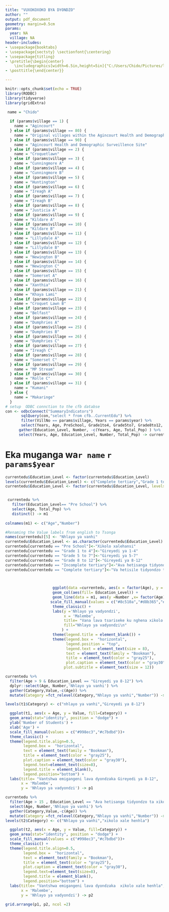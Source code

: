 ```yaml
---
title: "VUXOKOXOKO BYA DYONDZO"
author: ""
output: pdf_document
geometry: margin=0.5cm
params:
  year: NA
  village: NA
header-includes:
- \usepackage{booktabs}
- \usepackage{sectsty} \sectionfont{\centering}
- \usepackage{titling}
- \pretitle{\begin{center}
    \includegraphics[width=6.5in,height=5in]{"C:/Users/Chido/Pictures/logo.jpg"}\LARGE\\}
- \posttitle{\end{center}}

---
```



```r
knitr::opts_chunk$set(echo = TRUE)
library(RODBC)
library(tidyverse)
library(gridExtra)

 name = "Chido"
 
  if (params$village == 1) {
    name = "Agincourt"
  } else if (params$village == 80) {
    name = "Original villages within the Agincourt Health and Demographic Surveillence Site "
  } else if (params$village == 90) {
    name = "Agincourt Health and Demographic Surveillence Site"
  } else if (params$village == 2) {
    name = "Croquetlawn"
  } else if (params$village == 3) {
    name = "Cunningmore A"
  } else if (params$village == 4) {
    name = "Cunningmore B"
  } else if (params$village == 5) {
    name = "Huntington"
  } else if (params$village == 6) {
    name = "Ireagh A"
  } else if (params$village == 7) {
    name = "Ireagh B"
  } else if (params$village == 8) {
    name = "Justicia A"
  } else if (params$village == 9) {
    name = "Kildare A"
  } else if (params$village == 10) {
    name = "Kildare B"
  } else if (params$village == 11) {
    name = "Lillydale A"
  } else if (params$village == 12) {
    name = "Lillydale B"
  } else if (params$village == 13) {
    name = "Newington B"
  } else if (params$village == 14) {
    name = "Newington C"
  } else if (params$village == 15) {
    name = "Somerset A"
  } else if (params$village == 16) {
    name = "Xanthia"
  } else if (params$village == 21) {
    name = "Khaya Lami"
  } else if (params$village == 22) {
    name = "Croquet Lawn B"
  } else if (params$village == 23) {
    name = "Belfast"
  } else if (params$village == 24) {
    name = "Dumphries A"
  } else if (params$village == 25) {
    name = "Dumphries B"
  } else if (params$village == 26) {
    name = "Dumphries C"
  } else if (params$village == 27) {
    name = "Ireagh C"
  } else if (params$village == 28) {
    name = "Somerset C"
  } else if (params$village == 29) {
    name = "MP Stream"
  } else if (params$village == 30) {
    name = "Rolle C"
  } else if (params$village == 31) {
    name = "Kumani"
  } else {
    name = "Makaringe"
  }
# setup  ODBC connction to the cfb databse
con <- odbcConnect("SummaryIndicators")
       sqlQuery(con,"select * from cfb..CurrentEdu") %>%
       filter(VillNo == params$village, Years == params$year) %>%
       select(Years, Age, PreSchool, Grade1to4, Grade5to7, Grade8to12, Incomplete_Tertiary, Complete_Tertiary, Total_Pop) %>%
      gather(Education_Level, Number, -c(Years, Age, Total_Pop) ) %>%
      select(Years, Age, Education_Level, Number, Total_Pop) -> currentedu
```


# Eka muganga wa`r name` `r params$year`

```r
currentedu$Education_Level <- factor(currentedu$Education_Level)
levels(currentedu$Education_Level) <- c("Complete tertiary","Grade 1 to 4","Grade 5 to 7","Grade 8 to 12","Incomplete tertiary","Pre School")
currentedu$Education_Level <- factor(currentedu$Education_Level, levels = c("Pre School","Grade 1 to 4","Grade 5 to 7","Grade 8 to 12","Incomplete tertiary","Complete tertiary"))


 currentedu %>%
   filter(Education_Level== "Pre School") %>%
   select(Age, Total_Pop) %>%
   distinct() -> m1
 
colnames(m1) <- c("Age","Number")

#Renaming the Value labels from english to Tsonga
names(currentedu)[5] <- "Nhlayo ya vanhi"
currentedu$Education_Level <- as.character(currentedu$Education_Level)
currentedu[currentedu == "Pre School"]<-"Xikolo xalehansi"
currentedu[currentedu == "Grade 1 to 4"]<-"Gireyedi ya 1-4"
currentedu[currentedu == "Grade 5 to 7"]<-"Gireyedi ya 5-7"
currentedu[currentedu == "Grade 8 to 12"]<-"Gireyedi ya 8-12"
currentedu[currentedu == "Incomplete tertiary"]<-"Ava hetisanga tidyondzo ta xikolo xahenhla"
currentedu[currentedu == "Complete tertiary"]<-"Va hetisile tidyondzo ta xikolo xale henhla"


 
                     ggplot(data =currentedu, aes(x = factor(Age), y = Number)) +
                     geom_col(aes(fill= Education_Level)) +
                     geom_line(data = m1, aes(y =Number ,x= factor(Age), group = 1)) +
                    scale_fill_manual(values = c("#8c510a","#d8b365","#f6e8c3","#c7eae5","#5ab4ac","#01665e")) +
                     theme_classic() +
                     labs(y ='Nhlayo ya vadyondzi',
                          x = 'Malembe',
                          title= "Vana lava tsariseke ku nghena xikolo kuya hi ntlawa wa malembe",
                          fill="Nhlayo ya vadyondzi\n"
                         ) +
                     theme(legend.title = element_blank()) +
                     theme(legend.box =  "horizontal",
                           legend.position = "top",
                           legend.text = element_text(size = 8),
                           text = element_text(family = "Bookman"),
                           title = element_text(color = "gray25"),
                           plot.caption = element_text(color = "gray30"),
                          plot.subtitle = element_text(size = 12))
```

```r


currentedu %>%
  filter(Age > 9 & Education_Level == "Gireyedi ya 8-12") %>%
  dplyr::select(Age, Number,'Nhlayo ya vanhi') %>%
  gather(Category,Value,-c(Age)) %>%
  mutate(Category =fct_relevel(Category,"Nhlayo ya vanhi","Number")) -> t1

levels(t1$Category) <- c("nhlayo ya vanhi","Gireyedi ya 8-12")

  ggplot(t1, aes(x = Age, y = Value, fill=Category)) +
  geom_area(stat="identity", position = "dodge") +
  ylab('Number of Students') +
  xlab('Age') +
  scale_fill_manual(values = c("#998ec3","#c7bdbd"))+
  theme_classic() +
  theme(legend.title.align=0.5,
        legend.box =  "horizontal",
        text = element_text(family = "Bookman"),
        title = element_text(color = "gray25"),
        plot.caption = element_text(color = "gray30"),
        legend.text=element_text(size=8),
        legend.title = element_blank(),
        legend.position="bottom") +
  labs(title= "Vantshwa emigangeni lava dyondzaka Gireyedi ya 8-12",
       x = 'Malembe',
       y = 'Nhlayo ya vadyondzi') -> p1

currentedu %>%
  filter(Age > 15 , Education_Level == "Ava hetisanga tidyondzo ta xikolo xahenhla") %>%
  select(Age, Number,'Nhlayo ya vanhi') %>%
  gather(Category,Value,-c(Age)) %>%
  mutate(Category =fct_relevel(Category,"Nhlayo ya vanhi","Number")) -> t2
levels(t2$Category) <- c("Nhlayo ya vanhi","xikolo xale henhla")

  ggplot(t2, aes(x = Age, y = Value, fill=Category)) +
  geom_area(stat="identity", position = "dodge") +
  scale_fill_manual(values = c("#998ec3","#c7bdbd"))+
  theme_classic() +
  theme(legend.title.align=0.5,
        legend.box =  "horizontal",
        text = element_text(family = "Bookman"),
        title = element_text(color = "gray25"),
        plot.caption = element_text(color = "gray30"),
        legend.text=element_text(size=8),
        legend.title = element_blank(),
        legend.position="bottom") +
  labs(title= "Vantshwa emigangeni lava dyondzaka  xikolo xale henhla",
       x = 'Malembe',
       y = 'Nhlayo ya vadyondzi') -> p2

grid.arrange(p1, p2, ncol =2)
```